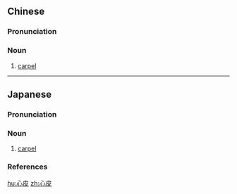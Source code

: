 ==Chinese==
{{zh-forms}}
{{wikipedia|lang=zh}}

===Pronunciation===
{{zh-pron
|m=xīnpí
|cat=n
}}

===Noun===
{{zh-noun}}

# {{lb|zh|botany}} [[carpel]]

----

==Japanese==
{{wikipedia|lang=ja}}
{{ja-kanjitab|しん|ひ|k2=ぴ|yomi=o}}

===Pronunciation===
{{ja-pron|yomi=o|しんぴ|acc=1|acc_ref=DJR}}

===Noun===
{{ja-noun|しんぴ}}

# {{lb|ja|botany|sort=しんぴ}} [[carpel]]

===References===
<references/>

[[hu:心皮]]
[[zh:心皮]]